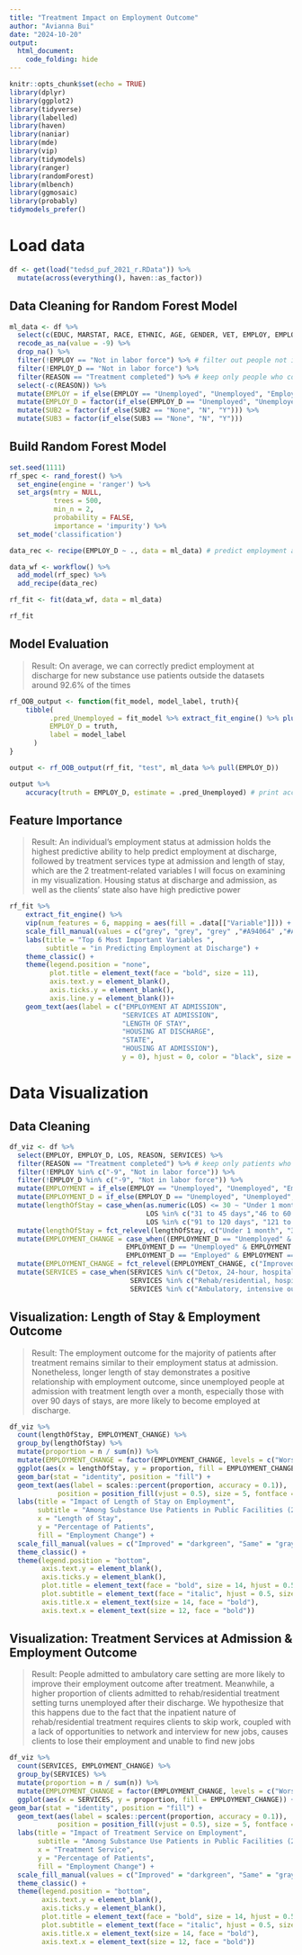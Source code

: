 ---
title: "Treatment Impact on Employment Outcome"
author: "Avianna Bui"
date: "2024-10-20"
output: 
  html_document:
    code_folding: hide
---

```{r setup, include=FALSE, message = F, warning=F}
knitr::opts_chunk$set(echo = TRUE)
library(dplyr)
library(ggplot2)
library(tidyverse)
library(labelled)
library(haven)
library(naniar)
library(mde)
library(vip)
library(tidymodels)
library(ranger)
library(randomForest)
library(mlbench)
library(ggmosaic)
library(probably)
tidymodels_prefer()
```

# Load data

```{r}
df <- get(load("tedsd_puf_2021_r.RData")) %>%
  mutate(across(everything(), haven::as_factor))
```

## Data Cleaning for Random Forest Model

```{r, message = F, warning=F}
ml_data <- df %>%
  select(c(EDUC, MARSTAT, RACE, ETHNIC, AGE, GENDER, VET, EMPLOY, EMPLOY_D, LIVARAG_D, LIVARAG, FREQ1_D, FREQ1, FRSTUSE1, PSOURCE, DSMCRIT, STFIPS, PSYPROB, HLTHINS, NOPRIOR, ARRESTS_D, LOS, SERVICES, SUB1, SUB2, SUB3, FREQ_ATND_SELF_HELP_D, METHUSE, REASON)) %>%
  recode_as_na(value = -9) %>%
  drop_na() %>%
  filter(!EMPLOY == "Not in labor force") %>% # filter out people not in labor force
  filter(!EMPLOY_D == "Not in labor force") %>% 
  filter(REASON == "Treatment completed") %>% # keep only people who completed treatment
  select(-c(REASON)) %>%
  mutate(EMPLOY = if_else(EMPLOY == "Unemployed", "Unemployed", "Employed")) %>%
  mutate(EMPLOY_D = factor(if_else(EMPLOY_D == "Unemployed", "Unemployed", "Employed"))) %>%
  mutate(SUB2 = factor(if_else(SUB2 == "None", "N", "Y"))) %>%
  mutate(SUB3 = factor(if_else(SUB3 == "None", "N", "Y")))
```

## Build Random Forest Model

```{r}
set.seed(1111)
rf_spec <- rand_forest() %>%
  set_engine(engine = 'ranger') %>% 
  set_args(mtry = NULL, 
           trees = 500, 
           min_n = 2,
           probability = FALSE, 
           importance = 'impurity') %>% 
  set_mode('classification') 

data_rec <- recipe(EMPLOY_D ~ ., data = ml_data) # predict employment at discharge

data_wf <- workflow() %>%
  add_model(rf_spec) %>%
  add_recipe(data_rec)

rf_fit <- fit(data_wf, data = ml_data)

rf_fit
```

## Model Evaluation

> Result: On average, we can correctly predict employment at discharge for new substance use patients outside the datasets around 92.6% of the times

```{r}
rf_OOB_output <- function(fit_model, model_label, truth){
    tibble(
          .pred_Unemployed = fit_model %>% extract_fit_engine() %>% pluck('predictions'), #OOB predictions
          EMPLOY_D = truth,
          label = model_label
      )
}

output <- rf_OOB_output(rf_fit, "test", ml_data %>% pull(EMPLOY_D))

output %>% 
    accuracy(truth = EMPLOY_D, estimate = .pred_Unemployed) # print accuracy
```

## Feature Importance

> Result: An individual's employment status at admission holds the highest predictive ability to help predict employment at discharge, followed by treatment services type at admission and length of stay, which are the 2 treatment-related variables I will focus on examining in my visualization. Housing status at discharge and admission, as well as the clients' state also have high predictive power

```{r fig.height = 7, fig.width = 6}
rf_fit %>%
    extract_fit_engine() %>%
    vip(num_features = 6, mapping = aes(fill = .data[["Variable"]])) +
    scale_fill_manual(values = c("grey", "grey", "grey" ,"#A94064" ,"#A94064" ,"grey" )) +
    labs(title = "Top 6 Most Important Variables ",
         subtitle = "in Predicting Employment at Discharge") +
    theme_classic() +
    theme(legend.position = "none",
          plot.title = element_text(face = "bold", size = 11),
          axis.text.y = element_blank(),     
          axis.ticks.y = element_blank(),    
          axis.line.y = element_blank())+    
    geom_text(aes(label = c("EMPLOYMENT AT ADMISSION",
                            "SERVICES AT ADMISSION",
                            "LENGTH OF STAY",
                            "HOUSING AT DISCHARGE",
                            "STATE",
                            "HOUSING AT ADMISSION"),
                            y = 0), hjust = 0, color = "black", size = 4, fontface = "bold")
```


# Data Visualization

## Data Cleaning
```{r, warning = F, message = F}
df_viz <- df %>%
  select(EMPLOY, EMPLOY_D, LOS, REASON, SERVICES) %>%
  filter(REASON == "Treatment completed") %>% # keep only patients who completed treatment
  filter(!EMPLOY %in% c("-9", "Not in labor force")) %>%
  filter(!EMPLOY_D %in% c("-9", "Not in labor force")) %>%
  mutate(EMPLOYMENT = if_else(EMPLOY == "Unemployed", "Unemployed", "Employed")) %>%
  mutate(EMPLOYMENT_D = if_else(EMPLOY_D == "Unemployed", "Unemployed", "Employed")) %>%
  mutate(lengthOfStay = case_when(as.numeric(LOS) <= 30 ~ "Under 1 month",
                                  LOS %in% c("31 to 45 days","46 to 60 days","61 to 90 days") ~ "30-90 days",
                                  LOS %in% c("91 to 120 days", "121 to 180 days", "181 to 365 days", "More than a year") ~ "Over 90 days")) %>%
  mutate(lengthOfStay = fct_relevel(lengthOfStay, c("Under 1 month", "30-90 days", "Over 90 days"))) %>%
  mutate(EMPLOYMENT_CHANGE = case_when((EMPLOYMENT_D == "Unemployed" & EMPLOYMENT == "Unemployed") |  (EMPLOYMENT_D == "Employed" & EMPLOYMENT == "Employed") ~ "Same",
                             EMPLOYMENT_D == "Unemployed" & EMPLOYMENT == "Employed" ~ "Worse",
                             EMPLOYMENT_D == "Employed" & EMPLOYMENT == "Unemployed" ~ "Improved")) %>%
  mutate(EMPLOYMENT_CHANGE = fct_relevel(EMPLOYMENT_CHANGE, c("Improved", "Same", "Worse"))) %>%
  mutate(SERVICES = case_when(SERVICES %in% c("Detox, 24-hour, hospital inpatient", "Detox, 24-hour, free-standing residential") ~ "Detox",
                              SERVICES %in% c("Rehab/residential, hospital (non-detox)", "Rehab/residential, short term (30 days or fewer)", "Rehab/residential, long term (more than 30 days)") ~ "Rehab/Residential", 
                              SERVICES %in% c("Ambulatory, intensive outpatient", "Ambulatory, non-intensive outpatient", "Ambulatory, detoxification") ~ "Ambulatory"))
```

## Visualization: Length of Stay & Employment Outcome

> Result: The employment outcome for the majority of patients after treatment remains similar to their employment status at admission. Nonetheless, longer length of stay demonstrates a positive relationship with employment outcome, since unemployed people at admission with treatment length over a month, especially those with over 90 days of stays, are more likely to become employed at discharge.  

```{r fig.height = 7, fig.width = 5}
df_viz %>%
  count(lengthOfStay, EMPLOYMENT_CHANGE) %>%
  group_by(lengthOfStay) %>%
  mutate(proportion = n / sum(n)) %>%
  mutate(EMPLOYMENT_CHANGE = factor(EMPLOYMENT_CHANGE, levels = c("Worse", "Same", "Improved"))) %>%
  ggplot(aes(x = lengthOfStay, y = proportion, fill = EMPLOYMENT_CHANGE)) +
  geom_bar(stat = "identity", position = "fill") +
  geom_text(aes(label = scales::percent(proportion, accuracy = 0.1)),
            position = position_fill(vjust = 0.5), size = 5, fontface = "bold") +
  labs(title = "Impact of Length of Stay on Employment",
       subtitle = "Among Substance Use Patients in Public Facilities (2021)",
       x = "Length of Stay",
       y = "Percentage of Patients",
       fill = "Employment Change") +
  scale_fill_manual(values = c("Improved" = "darkgreen", "Same" = "gray", "Worse" = "red")) +
  theme_classic() +
  theme(legend.position = "bottom",
        axis.text.y = element_blank(),
        axis.ticks.y = element_blank(),
        plot.title = element_text(face = "bold", size = 14, hjust = 0.5),
        plot.subtitle = element_text(face = "italic", hjust = 0.5, size = 11),
        axis.title.x = element_text(size = 14, face = "bold"),
        axis.text.x = element_text(size = 12, face = "bold"))
```

## Visualization: Treatment Services at Admission & Employment Outcome

> Result: People admitted to ambulatory care setting are more likely to improve their employment outcome after treatment. Meanwhile, a higher proportion of clients admitted to rehab/residential treatment setting turns unemployed after their discharge. We hypothesize that this happens due to the fact that the inpatient nature of rehab/residential treatment requires clients to skip work, coupled with a lack of opportunities to network and interview for new jobs, causes clients to lose their employment and unable to find new jobs

```{r warning = F, fig.height = 7, fig.width = 6}
df_viz %>%
  count(SERVICES, EMPLOYMENT_CHANGE) %>%
  group_by(SERVICES) %>%
  mutate(proportion = n / sum(n)) %>%
  mutate(EMPLOYMENT_CHANGE = factor(EMPLOYMENT_CHANGE, levels = c("Worse", "Same", "Improved"))) %>%
  ggplot(aes(x = SERVICES, y = proportion, fill = EMPLOYMENT_CHANGE)) +
geom_bar(stat = "identity", position = "fill") +
  geom_text(aes(label = scales::percent(proportion, accuracy = 0.1)),
            position = position_fill(vjust = 0.5), size = 5, fontface = "bold") +
  labs(title = "Impact of Treatment Service on Employment",
       subtitle = "Among Substance Use Patients in Public Facilities (2021)",
       x = "Treatment Service",
       y = "Percentage of Patients",
       fill = "Employment Change") +
  scale_fill_manual(values = c("Improved" = "darkgreen", "Same" = "gray", "Worse" = "red")) +
  theme_classic() +
  theme(legend.position = "bottom",
        axis.text.y = element_blank(),
        axis.ticks.y = element_blank(),
        plot.title = element_text(face = "bold", size = 14, hjust = 0.5),
        plot.subtitle = element_text(face = "italic", hjust = 0.5, size = 11),
        axis.title.x = element_text(size = 14, face = "bold"),
        axis.text.x = element_text(size = 12, face = "bold"))
```

